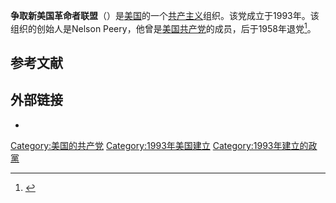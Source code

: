 '''争取新美国革命者联盟'''（{{lang-en|League of Revolutionaries for a New America}}）是[[美国|美国]]的一个[[共产主义|共产主义]]组织。该党成立于1993年。该组织的创始人是Nelson Peery，他曾是[[美国共产党|美国共产党]]的成员，后于1958年退党<ref>{{Cite web |url=https://www.marxists.org/history/erol/ncm-7/lrna.htm |title=What is the League of Revolutionaries for a New America? |accessdate=2020-10-24 |archive-date=2018-07-16 |archive-url=https://web.archive.org/web/20180716174254/https://www.marxists.org/history/erol/ncm-7/lrna.htm |dead-url=no }}</ref>。

== 参考文献 ==
{{reflist}}

== 外部链接 ==
*{{官方网站|https://lrna.org/}}
{{美國現存共產黨}}
{{Communist-party-stub}}
[[Category:美国的共产党|Category:美国的共产党]]
[[Category:1993年美国建立|Category:1993年美国建立]]
[[Category:1993年建立的政黨|Category:1993年建立的政黨]]